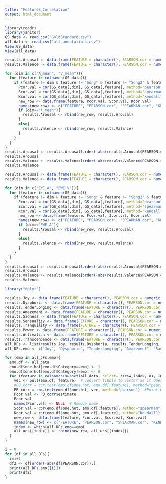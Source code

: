 ```yaml
---
title: "Features_Correlation"
output: html_document
---
```



```r
library(readr)
library(janitor)
GS_data <- read_csv("GoldStandard.csv")
all_data <- read_csv("all_annotations.csv")
View(GS_data)
View(all_data)
```


```r
results.Arousal <- data.frame(FEATURE = character(), PEARSON.cor = numeric(), SPEARMAN.cor = numeric(), KENDALL.cor = numeric())
results.Valence <- data.frame(FEATURE = character(), PEARSON.cor = numeric(), SPEARMAN.cor = numeric(), KENDALL.cor = numeric())

for (dim in c("A_mean", "V_mean")){
  for (feature in colnames(GS_data)){
    if (feature != dim & feature != "Song" & feature != "Song2" & feature != "EWE_A" & feature != "EWE_V" & feature != "X1" & feature != "Category" & feature != "Q_EWE" & feature != "Q_mean"){
      Pcor.val = cor(GS_data[,dim], GS_data[,feature], method="pearson")
      Scor.val = cor(GS_data[,dim], GS_data[,feature], method="spearman")
      Kcor.val = cor(GS_data[,dim], GS_data[,feature], method="kendall")
      new_row <- data.frame(feature, Pcor.val, Scor.val, Kcor.val)
      names(new_row) <- c("FEATURE", "PEARSON.cor", "SPEARMAN.cor", "KENDALL.cor")
      if (dim=="A_mean"){
        results.Arousal <- rbind(new_row, results.Arousal)
      }
      else{
        results.Valence <- rbind(new_row, results.Valence)
      }
    }
  }
}
results.Arousal <- results.Arousal[order(-abs(results.Arousal$PEARSON.cor)),]
results.Arousal
results.Valence <- results.Valence[order(-abs(results.Valence$PEARSON.cor)),]
results.Valence
```


```r
results.Arousal <- data.frame(FEATURE = character(), PEARSON.cor = numeric(), SPEARMAN.cor = numeric(), KENDALL.cor = numeric())
results.Valence <- data.frame(FEATURE = character(), PEARSON.cor = numeric(), SPEARMAN.cor = numeric(), KENDALL.cor = numeric())

for (dim in c("EWE_A", "EWE_V")){
  for (feature in colnames(GS_data)){
    if (feature != dim & feature != "Song" & feature != "Song2" & feature != "A_mean" & feature != "V_mean" & feature != "X1" & feature != "Category" & feature != "Q_EWE" & feature != "Q_mean"){
      Pcor.val = cor(GS_data[,dim], GS_data[,feature], method="pearson")
      Scor.val = cor(GS_data[,dim], GS_data[,feature], method="spearman")
      Kcor.val = cor(GS_data[,dim], GS_data[,feature], method="kendall")
      new_row <- data.frame(feature, Pcor.val, Scor.val, Kcor.val)
      names(new_row) <- c("FEATURE", "PEARSON.cor", "SPEARMAN.cor", "KENDALL.cor")
      if (dim=="EWE_A"){
        results.Arousal <- rbind(new_row, results.Arousal)
      }
      else{
        results.Valence <- rbind(new_row, results.Valence)
      }
    }
  }
}
results.Arousal <- results.Arousal[order(-abs(results.Arousal$PEARSON.cor)),]
results.Arousal
results.Valence <- results.Valence[order(-abs(results.Valence$PEARSON.cor)),]
results.Valence
```


```r
library("dplyr")

results.Joy <- data.frame(FEATURE = character(), PEARSON.cor = numeric(), SPEARMAN.cor = numeric(), KENDALL.cor = numeric())
results.Dysphoria <- data.frame(FEATURE = character(), PEARSON.cor = numeric(), SPEARMAN.cor = numeric(), KENDALL.cor = numeric())
results.TenderLonging <- data.frame(FEATURE = character(), PEARSON.cor = numeric(), SPEARMAN.cor = numeric(), KENDALL.cor = numeric())
results.Amazement <- data.frame(FEATURE = character(), PEARSON.cor = numeric(), SPEARMAN.cor = numeric(), KENDALL.cor = numeric())
results.Sadness <- data.frame(FEATURE = character(), PEARSON.cor = numeric(), SPEARMAN.cor = numeric(), KENDALL.cor = numeric())
results.Sensuality <- data.frame(FEATURE = character(), PEARSON.cor = numeric(), SPEARMAN.cor = numeric(), KENDALL.cor = numeric())
results.Tranquility <- data.frame(FEATURE = character(), PEARSON.cor = numeric(), SPEARMAN.cor = numeric(), KENDALL.cor = numeric())
results.Power <- data.frame(FEATURE = character(), PEARSON.cor = numeric(), SPEARMAN.cor = numeric(), KENDALL.cor = numeric())
results.Activation <- data.frame(FEATURE = character(), PEARSON.cor = numeric(), SPEARMAN.cor = numeric(), KENDALL.cor = numeric())
results.Transcendence <- data.frame(FEATURE = character(), PEARSON.cor = numeric(), SPEARMAN.cor = numeric(), KENDALL.cor = numeric())
all_DFs <- list(results.Joy, results.Dysphoria, results.TenderLonging, results.Amazement, results.Sadness, results.Sensuality, results.Tranquility, results.Power, results.Activation, results.Transcendence)
all_DFs.emo <- c("Joy", "Dysphoria", "TenderLonging", "Amazement", "Sadness", "Sensuality", "Tranquility", "Power", "Activation", "Transcendence")

for (emo in all_DFs.emo){
  emo.df <- all_data
  emo.df$one.hot[emo.df$Category==emo] <- 1
  emo.df$one.hot[emo.df$Category!=emo] <- 0
  for (feature in colnames(subset(all_data, select=-c(row_index, X1, ID, Song, Category, Song2)))){
    vec <- pull(emo.df, feature)  # convert tibble to vector as it does not work for point biseral function
    #PB_corr = cor.test(emo.df$one.hot, emo.df[,feature], method="pearson")  #Point-Biserial Correlation
    PB_corr = cor.test(emo.df$one.hot, vec, method="pearson")  #Point-Biserial Correlation
    Pcor.val <- PB_corr$estimate
    Pcor.val
    names(Pcor.val) <- NULL  # Remove name
    Scor.val = cor(emo.df$one.hot, emo.df[,feature], method="spearman")
    Kcor.val = cor(emo.df$one.hot, emo.df[,feature], method="kendall")
    new_row <- data.frame(feature, Pcor.val, Scor.val, Kcor.val)
    names(new_row) <- c("FEATURE", "PEARSON.cor", "SPEARMAN.cor", "KENDALL.cor")
    index <- which(all_DFs.emo==emo)
    all_DFs[[index]] <- rbind(new_row, all_DFs[[index]])
  }
}

i = 0
for (df in all_DFs){
  i=i+1
  df2 <- df[order(-abs(df$PEARSON.cor)),]
  print(all_DFs.emo[[i]])
  print(df2)
}
```







